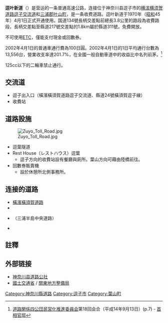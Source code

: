 '''逗叶新道'''（{{lang-ja|逗葉新道}}）是{{link-ja|神奈川县道路公社|神奈川県道路公社}}营运的一条普通高速公路，连接位于神奈川县逗子市的[[横滨横须贺道路|横滨横须贺道路]][[逗子IC|逗子交流道]]和[[三浦郡|三浦郡]][[叶山町|叶山町]]，是一条收费道路。逗叶新道于1970年（[[昭和|昭和]]45年）4月1日正式开通使用。国道134號長柄交差點前總長3.8公里的路段為收費路段，長柄交差點至縣道217號交差點的1.8km屬於縣道311號，免費開放。

不可使用[[ETC|ETC]]，僅能支付現金或回數券。

2002年4月1日的普通車通行費為100日圓。2002年4月1日的1日平均通行台數為13,556台，營業收支率達201.7%，在全國一般自動車道中的收益比中名列前茅。<ref>[[道路関係四公団|道路関係四公団民営化推進委員会]]第18回会合（平成14年9月13日）{{PDFlink|[http://www.kantei.go.jp/jp/singi/road/dai18/18siryou1.pdf 討議参考資料1：高速道路の法的性質に関わる論点]}}(p.7) - [[總理大臣官邸|首相官邸]]</ref>

125cc以下的二輪車禁止通行。

== 交流道 ==
* 逗子出入口（橫濱橫須賀道路逗子交流道、縣道24號橫須賀逗子線）
* 收費站

== 道路設施 ==
[[File:Zuyo_Toll_Road.jpg|thumb]]
* 逗葉隧道
* Rest House（レストハウス）逗葉
** 逗子方向的收費站設有餐廳與廁所。葉山方向可藉由陸橋前往。
* 回數券販賣機
** 設於休憩所北側事務所。

== 连接的道路 ==
* [[橫濱橫須賀道路|橫濱橫須賀道路]]
* {{link-ja|神奈川县道24号横须贺逗子线|神奈川県道24号横須賀逗子線|县道24号}}
* {{link-ja|神奈川县道217号逗子叶山横须贺线|神奈川県道217号逗子葉山横須賀線|县道217号}}（三浦半島中央道路）
* {{link-ja|神奈川县道311号镰仓叶山线|神奈川県道311号鎌倉葉山線|县道311号}}

== 註釋 ==
{{reflist}}

== 外部链接==
* [http://www.kdt-kousha.or.jp/ 神奈川县道路公社]
* [http://www.mlit.go.jp/ 國土交通省] / [http://www.ktr.mlit.go.jp/ 關東地方整備局]

{{Road-stub}}
[[Category:神奈川縣道路|Category:神奈川縣道路]]
[[Category:逗子市|Category:逗子市]]
[[Category:葉山町|Category:葉山町]]